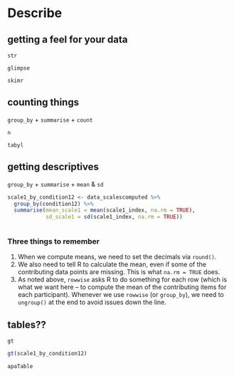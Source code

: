 # Describe

## getting a feel for your data

`str`

`glimpse`

`skimr`

## counting things

`group_by` + `summarise` + `count`

`n`

`tabyl`

## getting descriptives

`group_by` + `summarise` + `mean` & `sd`

```r

scale1_by_condition12 <- data_scalescomputed %>%
  group_by(condition12) %>%
  summarise(mean_scale1 = mean(scale1_index, na.rm = TRUE),
            sd_scale1 = sd(scale1_index, na.rm = TRUE))



```

### Three things to remember

1.  When we compute means, we need to set the decimals via `round()`.
2.  We also need to tell R to calculate the mean, even if some of the contributing data points are missing. This is what `na.rm = TRUE` does.
3.  As noted above, `rowwise` asks R to do something for each row (which is what we want here -- to compute the mean of the contributing items for each participant). Whenever we use `rowwise` (or `group_by`), we need to `ungroup()` at the end to avoid issues down the line.

## tables??

`gt`

```r
gt(scale1_by_condition12)
```

`apaTable`

